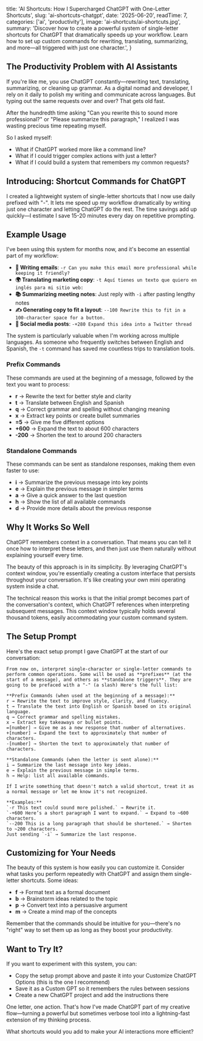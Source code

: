   title: 'AI Shortcuts: How I Supercharged ChatGPT with One-Letter Shortcuts',
  slug: 'ai-shortcuts-chatgpt',
  date: '2025-06-20',
  readTime: 7,
  categories: ['ai', 'productivity'],
  image: 'ai-shortcuts/ai-shortcuts.jpg',
  summary:
    'Discover how to create a powerful system of single-letter shortcuts for ChatGPT that dramatically speeds up your workflow. Learn how to set up custom commands for rewriting, translating, summarizing, and more—all triggered with just one character.',
}

## The Productivity Problem with AI Assistants

If you're like me, you use ChatGPT constantly—rewriting text, translating, summarizing, or cleaning up grammar. As a digital nomad and developer, I rely on it daily to polish my writing and communicate across languages. But typing out the same requests over and over? That gets old fast.

After the hundredth time asking "Can you rewrite this to sound more professional?" or "Please summarize this paragraph," I realized I was wasting precious time repeating myself.

So I asked myself:
- What if ChatGPT worked more like a command line?
- What if I could trigger complex actions with just a letter?
- What if I could build a system that remembers my common requests?

## Introducing: Shortcut Commands for ChatGPT

I created a lightweight system of single-letter shortcuts that I now use daily prefixed with "-". It lets me speed up my workflow dramatically by writing just one character and letting ChatGPT do the rest. The time savings add up quickly—I estimate I save 15-20 minutes every day on repetitive prompting.

## Example Usage

I've been using this system for months now, and it's become an essential part of my workflow:

- **💬 Writing emails**: `-r Can you make this email more professional while keeping it friendly?`
- **🌍 Translating marketing copy**: `-t Aquí tienes un texto que quiero en inglés para mi sitio web:`
- **📚 Summarizing meeting notes**: Just reply with `-i` after pasting lengthy notes
- **✍️ Generating copy to fit a layout**: `--100 Rewrite this to fit in a 100-character space for a button.`
- **📱 Social media posts**: `-+280 Expand this idea into a Twitter thread`

The system is particularly valuable when I'm working across multiple languages. As someone who frequently switches between English and Spanish, the `-t` command has saved me countless trips to translation tools.

### Prefix Commands

These commands are used at the beginning of a message, followed by the text you want to process:

- **r** → Rewrite the text for better style and clarity
- **t** → Translate between English and Spanish
- **q** → Correct grammar and spelling without changing meaning
- **x** → Extract key points or create bullet summaries
- **=5** → Give me five different options
- **+600** → Expand the text to about 600 characters
- **-200** → Shorten the text to around 200 characters

### Standalone Commands

These commands can be sent as standalone responses, making them even faster to use:

- **i** → Summarize the previous message into key points
- **e** → Explain the previous message in simpler terms
- **a** → Give a quick answer to the last question
- **h** → Show the list of all available commands
- **d** → Provide more details about the previous response

## Why It Works So Well

ChatGPT remembers context in a conversation. That means you can tell it once how to interpret these letters, and then just use them naturally without explaining yourself every time.

The beauty of this approach is in its simplicity. By leveraging ChatGPT's context window, you're essentially creating a custom interface that persists throughout your conversation. It's like creating your own mini operating system inside a chat.

The technical reason this works is that the initial prompt becomes part of the conversation's context, which ChatGPT references when interpreting subsequent messages. This context window typically holds several thousand tokens, easily accommodating your custom command system.

## The Setup Prompt

Here's the exact setup prompt I gave ChatGPT at the start of our conversation:

```
From now on, interpret single-character or single-letter commands to perform common operations. Some will be used as **prefixes** (at the start of a message), and others as **standalone triggers**. They are going to be prefaced with a "-" (a slash) Here's the full list:

**Prefix Commands (when used at the beginning of a message):**
r → Rewrite the text to improve style, clarity, and fluency.
t → Translate the text into English or Spanish based on its original language.
q → Correct grammar and spelling mistakes.
x → Extract key takeaways or bullet points.
=[number] → Give me as a new response that number of alternatives.
+[number] → Expand the text to approximately that number of characters.
-[number] → Shorten the text to approximately that number of characters.

**Standalone Commands (when the letter is sent alone):**
i → Summarize the last message into key ideas.
e → Explain the previous message in simple terms.
h → Help: list all available commands.

If I write something that doesn't match a valid shortcut, treat it as a normal message or let me know it's not recognized.

**Examples:**
`-r This text could sound more polished.` → Rewrite it.
`-+600 Here’s a short paragraph I want to expand.` → Expand to ~600 characters.
`--200 This is a long paragraph that should be shortened.` → Shorten to ~200 characters.
Just sending `-i` → Summarize the last response.
```

## Customizing for Your Needs

The beauty of this system is how easily you can customize it. Consider what tasks you perform repeatedly with ChatGPT and assign them single-letter shortcuts. Some ideas:

- **f** → Format text as a formal document
- **b** → Brainstorm ideas related to the topic
- **p** → Convert text into a persuasive argument
- **m** → Create a mind map of the concepts

Remember that the commands should be intuitive for you—there's no "right" way to set them up as long as they boost your productivity.

## Want to Try It?

If you want to experiment with this system, you can:

- Copy the setup prompt above and paste it into your Customize ChatGPT Options (this is the one I recommend)
- Save it as a Custom GPT so it remembers the rules between sessions
- Create a new ChatGPT project and add the instructions there

One letter, one action. That's how I've made ChatGPT part of my creative flow—turning a powerful but sometimes verbose tool into a lightning-fast extension of my thinking process.

What shortcuts would you add to make your AI interactions more efficient?
